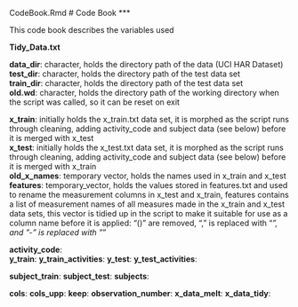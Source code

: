 CodeBook.Rmd
# Code Book
***

This code book describes the variables used 

**Tidy_Data.txt**

**data_dir**:           character, holds the directory path of the data (UCI HAR Dataset)  
**test_dir**:           character, holds the directory path of the test data set  
**train_dir**:          character, holds the directory path of the test data set  
**old.wd**:             character, holds the directory path of the working directory when the script was called, so it can be reset on exit    

**x_train**:            initially holds the x_train.txt data set, it is morphed as the script runs through cleaning, adding activity_code and subject data (see below) before it is merged with x_test  
**x_test**:             initially holds the x_test.txt data set, it is morphed as the script runs through cleaning, adding activity_code and subject data (see below) before it is merged with x_train  
**old_x_names**:        temporary vector, holds the names used in x_train and x_test  
**features**:           temporary_vector, holds the values stored in features.txt and used to rename the measurement columns in x_test and x_train, features contains a list of measurement names of all measures made in the x_train and x_test data sets, this vector is tidied up in the script to make it suitable for use as a column name before it is applied: "()" are removed, "," is replaced with "_", and "-" is replaced with "_"  

**activity_code**:      
**y_train**:
**y_train_activities**:
**y_test**:
**y_test_activities**:

**subject_train**:
**subject_test**:
**subjects**:

**cols**:
**cols_upp**:
**keep**:
**observation_number**:
**x_data_melt**:
**x_data_tidy**:
